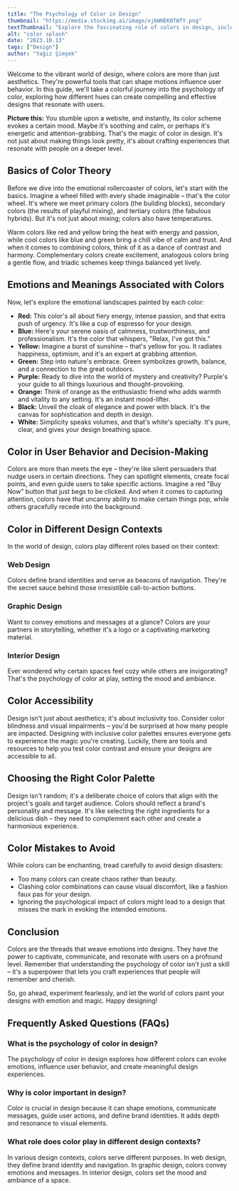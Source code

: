 ```yaml
---
title: "The Psychology of Color in Design"
thumbnail: "https://media.stockimg.ai/image/xj6WHEK0TWTY.png"
textThumbnail: "Explore the fascinating role of colors in design, including how the color wheel, complementary colors, and color schemes influence emotions and behaviors. Learn about best practices for creating designs that resonate!"
alt: "color splash"
date: "2023.10.13"
tags: ["Design"]
author: "Yağız Şimşek"
---
```


<CustomImage
  src="https://media.stockimg.ai/image/xj6WHEK0TWTY.png"
  alt="ai generated color splash"
/>

Welcome to the vibrant world of design, where colors are more than just aesthetics. They're powerful tools that can shape motions influence user behavior. In this guide, we'll take a colorful journey into the psychology of color, exploring how different hues can create compelling and effective designs that resonate with users.

**Picture this:** You stumble upon a website, and instantly, its color scheme evokes a certain mood. Maybe it's soothing and calm, or perhaps it's energetic and attention-grabbing. That's the magic of color in design. It's not just about making things look pretty, it's about crafting experiences that resonate with people on a deeper level.

## Basics of Color Theory

Before we dive into the emotional rollercoaster of colors, let's start with the basics. Imagine a wheel filled with every shade imaginable – that's the color wheel. It's where we meet primary colors (the building blocks), secondary colors (the results of playful mixing), and tertiary colors (the fabulous hybrids). But it's not just about mixing; colors also have temperatures.

Warm colors like red and yellow bring the heat with energy and passion, while cool colors like blue and green bring a chill vibe of calm and trust. And when it comes to combining colors, think of it as a dance of contrast and harmony. Complementary colors create excitement, analogous colors bring a gentle flow, and triadic schemes keep things balanced yet lively.
<CustomImage
  src="https://raw.githubusercontent.com/Abdurrahman-Subh/mdx-blog/main/images/color-wheel.jpg"
  alt="color wheel"
/>

## Emotions and Meanings Associated with Colors
Now, let's explore the emotional landscapes painted by each color:

- **Red:** This color's all about fiery energy, intense passion, and that extra push of urgency. It's like a cup of espresso for your design.
- **Blue:** Here's your serene oasis of calmness, trustworthiness, and professionalism. It's the color that whispers, "Relax, I've got this."
- **Yellow:** Imagine a burst of sunshine – that's yellow for you. It radiates happiness, optimism, and it's an expert at grabbing attention.
- **Green:** Step into nature's embrace. Green symbolizes growth, balance, and a connection to the great outdoors.
- **Purple:** Ready to dive into the world of mystery and creativity? Purple's your guide to all things luxurious and thought-provoking.
- **Orange:** Think of orange as the enthusiastic friend who adds warmth and vitality to any setting. It's an instant mood-lifter.
- **Black:** Unveil the cloak of elegance and power with black. It's the canvas for sophistication and depth in design.
- **White:** Simplicity speaks volumes, and that's white's specialty. It's pure, clear, and gives your design breathing space.

## Color in User Behavior and Decision-Making
Colors are more than meets the eye – they're like silent persuaders that nudge users in certain directions. They can spotlight elements, create focal points, and even guide users to take specific actions. Imagine a red "Buy Now" button that just begs to be clicked. And when it comes to capturing attention, colors have that uncanny ability to make certain things pop, while others gracefully recede into the background.

## Color in Different Design Contexts
In the world of design, colors play different roles based on their context:

### Web Design
<CustomImage
  src="https://raw.githubusercontent.com/Abdurrahman-Subh/mdx-blog/main/images/stockimg-dashboard.png"
  alt="stockimg.ai website"
/>
Colors define brand identities and serve as beacons of navigation. They're the secret sauce behind those irresistible call-to-action buttons.

### Graphic Design
<CustomImage
  src="https://media.stockimg.ai/Image-64de485f6f96b19b54fce7bc-3941391618.png"
  alt="ai generated backpack"
/>
Want to convey emotions and messages at a glance? Colors are your partners in storytelling, whether it's a logo or a captivating marketing material.

### Interior Design
<CustomImage
  src="https://raw.githubusercontent.com/Abdurrahman-Subh/mdx-blog/main/images/room.png"
  alt="ai generated room"
/>
Ever wondered why certain spaces feel cozy while others are invigorating? That's the psychology of color at play, setting the mood and ambiance.

## Color Accessibility
Design isn't just about aesthetics; it's about inclusivity too. Consider color blindness and visual impairments – you'd be surprised at how many people are impacted. Designing with inclusive color palettes ensures everyone gets to experience the magic you're creating. Luckily, there are tools and resources to help you test color contrast and ensure your designs are accessible to all.

## Choosing the Right Color Palette
Design isn't random; it's a deliberate choice of colors that align with the project's goals and target audience. Colors should reflect a brand's personality and message. It's like selecting the right ingredients for a delicious dish – they need to complement each other and create a harmonious experience.

## Color Mistakes to Avoid
While colors can be enchanting, tread carefully to avoid design disasters:

- Too many colors can create chaos rather than beauty.
- Clashing color combinations can cause visual discomfort, like a fashion faux pas for your design.
- Ignoring the psychological impact of colors might lead to a design that misses the mark in evoking the intended emotions.

## Conclusion
Colors are the threads that weave emotions into designs. They have the power to captivate, communicate, and resonate with users on a profound level. Remember that understanding the psychology of color isn't just a skill – it's a superpower that lets you craft experiences that people will remember and cherish​.

So, go ahead, experiment fearlessly, and let the world of colors paint your designs with emotion and magic. Happy designing!

## Frequently Asked Questions (FAQs)
### What is the psychology of color in design?
The psychology of color in design explores how different colors can evoke emotions, influence user behavior, and create meaningful design experiences.
### Why is color important in design?
Color is crucial in design because it can shape emotions, communicate messages, guide user actions, and define brand identities. It adds depth and resonance to visual elements.
### What role does color play in different design contexts?
In various design contexts, colors serve different purposes. In web design, they define brand identity and navigation. In graphic design, colors convey emotions and messages. In interior design, colors set the mood and ambiance of a space.
